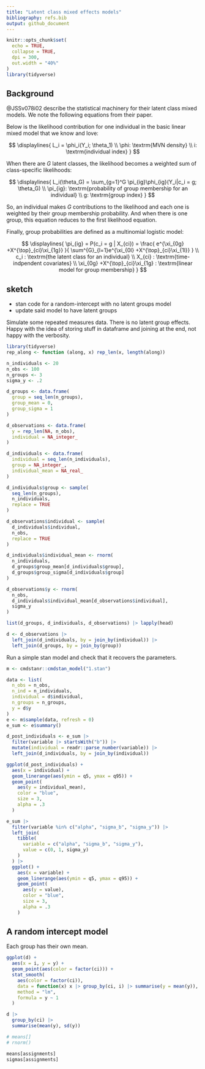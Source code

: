 ```yaml
---
title: "Latent class mixed effects models"
bibliography: refs.bib
output: github_document
---
```


```r
knitr::opts_chunk$set(
  echo = TRUE,
  collapse = TRUE, 
  dpi = 300,
  out.width = "40%"
)
library(tidyverse)

```

## Background

@JSSv078i02 describe the statistical machinery for their latent class
mixed models. We note the following equations from their paper.

Below is the likelihood contribution for one individual in the basic
linear mixed model that we know and love:

$$
\displaylines{
L_i = \phi_i(Y_i; \theta_1) \\
\phi: \textrm{MVN density} \\
i: \textrm{individual index}
}
$$

When there are $G$ latent classes, the likelihood becomes a weighted sum
of class-specific likelihoods:

$$
\displaylines{
L_i(\theta_G) = \sum_{g=1}^G \pi_{ig}\phi_{ig}(Y_i|c_i = g; \theta_G) \\
\pi_{ig}: \textrm{probability of group membership for an individual} \\
g: \textrm{group index}
}
$$


So, an individual makes $G$ contributions to the likelihood and each one
is weighted by their group membership probability. And when there is one
group, this equation reduces to the first likelihood equation.

Finally, group probabilities are defined as a multinomial logistic
model:

$$
\displaylines{
\pi_{ig} = 
  P(c_i = g | X_{ci}) = 
  \frac{
    e^{\xi_{0g} +X^{\top}_{ci}\xi_{1g}}
  }{
    \sum^{G}_{l=1}e^{\xi_{0l} +X^{\top}_{ci}\xi_{1l}}
  } \\
c_i : \textrm{the latent class for an individual} \\
X_{ci} : \textrm{time-indpendent covariates} \\
\xi_{0g} +X^{\top}_{ci}\xi_{1g} : \textrm{linear model for group membership}
}
$$

## sketch

  - stan code for a random-intercept with no latent groups model
  - update said model to have latent groups

Simulate some repeated measures data. There is no latent group effects.
Happy with the idea of storing stuff in dataframe and joining at the
end, not happy with the verbosity.

```r
library(tidyverse)
rep_along <- function (along, x) rep_len(x, length(along))

n_individuals <- 20
n_obs <- 100
n_groups <- 3
sigma_y <- .2

d_groups <- data.frame(
  group = seq_len(n_groups),
  group_mean = 0,
  group_sigma = 1
)

d_observations <- data.frame(
  y = rep_len(NA, n_obs),
  individual = NA_integer_
)

d_individuals <- data.frame(
  individual = seq_len(n_individuals),
  group = NA_integer_,
  individual_mean = NA_real_
)

d_individuals$group <- sample(
  seq_len(n_groups), 
  n_individuals, 
  replace = TRUE
)

d_observations$individual <- sample(
  d_individuals$individual, 
  n_obs, 
  replace = TRUE
)

d_individuals$individual_mean <- rnorm(
  n_individuals,
  d_groups$group_mean[d_individuals$group],
  d_groups$group_sigma[d_individuals$group]
)

d_observations$y <- rnorm(
  n_obs,
  d_individuals$individual_mean[d_observations$individual], 
  sigma_y
)

list(d_groups, d_individuals, d_observations) |> lapply(head)

d <- d_observations |> 
  left_join(d_individuals, by = join_by(individual)) |> 
  left_join(d_groups, by = join_by(group))
```

Run a simple stan model and check that it recovers the parameters.

```r
m <- cmdstanr::cmdstan_model("1.stan")

data <- list(
  n_obs = n_obs,
  n_ind = n_individuals,
  individual = d$individual,
  n_groups = n_groups,
  y = d$y
)
e <- m$sample(data, refresh = 0)
e_sum <- e$summary()

d_post_individuals <- e_sum |> 
  filter(variable |> startsWith("b")) |> 
  mutate(individual = readr::parse_number(variable)) |> 
  left_join(d_individuals, by = join_by(individual))

ggplot(d_post_individuals) + 
  aes(x = individual) + 
  geom_linerange(aes(ymin = q5, ymax = q95)) +
  geom_point(
    aes(y = individual_mean),
    color = "blue",
    size = 3,
    alpha = .3
  )

e_sum |> 
  filter(variable %in% c("alpha", "sigma_b", "sigma_y")) |> 
  left_join(
    tibble(
      variable = c("alpha", "sigma_b", "sigma_y"),
      value = c(0, 1, sigma_y)
    )
  ) |> 
  ggplot() + 
    aes(x = variable) + 
    geom_linerange(aes(ymin = q5, ymax = q95)) +
    geom_point(
      aes(y = value),
      color = "blue",
      size = 3,
      alpha = .3
    )

```




## A random intercept model

Each group has their own mean.

```r

ggplot(d) + 
  aes(x = i, y = y) + 
  geom_point(aes(color = factor(ci))) +
  stat_smooth(
    aes(color = factor(ci)),
    data = function(x) x |> group_by(ci, i) |> summarise(y = mean(y)),
    method = "lm",
    formula = y ~ 1
  )

d |> 
  group_by(ci) |> 
  summarise(mean(y), sd(y))

# means[]
# rnorm()

means[assignments]
sigmas[assignments]

```

